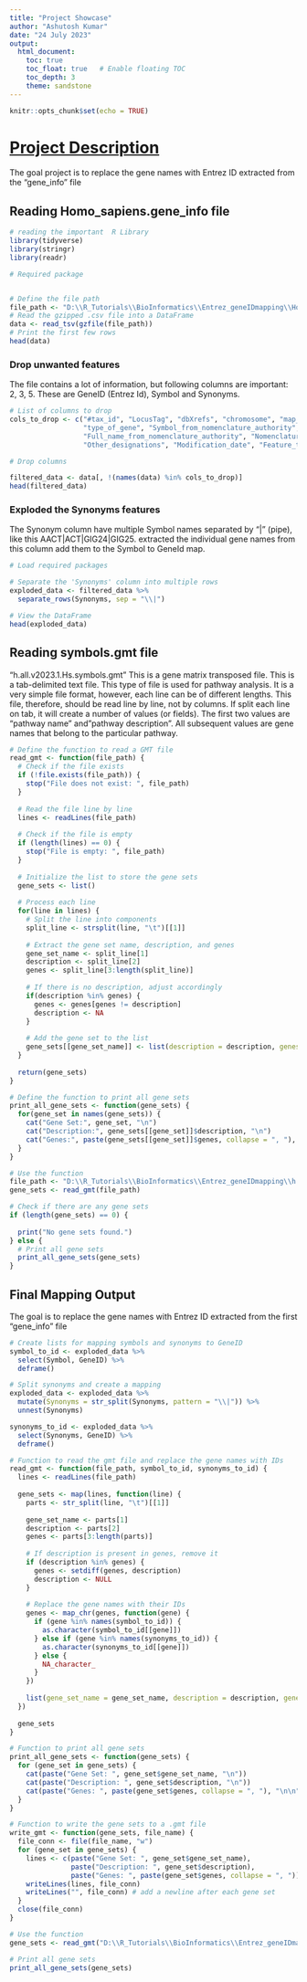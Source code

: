 ```yaml
---
title: "Project Showcase"
author: "Ashutosh Kumar"
date: "24 July 2023"
output:
  html_document:
    toc: true
    toc_float: true   # Enable floating TOC
    toc_depth: 3
    theme: sandstone
---
```


```r
knitr::opts_chunk$set(echo = TRUE)
```

# <u>Project Description</u>
The  goal project is to replace the gene names with Entrez ID extracted from the “gene_info” file

## Reading Homo_sapiens.gene_info file

```R
# reading the important  R Library
library(tidyverse)
library(stringr)
library(readr)

```



```R
# Required package


# Define the file path
file_path <- "D:\\R_Tutorials\\BioInformatics\\Entrez_geneIDmapping\\Homo_sapiens.gene_info.gz"
# Read the gzipped .csv file into a DataFrame
data <- read_tsv(gzfile(file_path))
# Print the first few rows
head(data)
```
### Drop unwanted features
The file contains a lot of information, but following columns are important: 2, 3, 5. These are GeneID (Entrez Id), Symbol and Synonyms.
```R

# List of columns to drop
cols_to_drop <- c("#tax_id", "LocusTag", "dbXrefs", "chromosome", "map_location", "description", 
                  "type_of_gene", "Symbol_from_nomenclature_authority", 
                  "Full_name_from_nomenclature_authority", "Nomenclature_status", 
                  "Other_designations", "Modification_date", "Feature_type")

# Drop columns

filtered_data <- data[, !(names(data) %in% cols_to_drop)]
head(filtered_data)
```

### Exploded the Synonyms features


The Synonym column have multiple Symbol names separated by "|" (pipe), like this AACT|ACT|GIG24|GIG25. extracted the individual gene names from this column add them to the Symbol to GeneId map.



```R
# Load required packages

# Separate the 'Synonyms' column into multiple rows
exploded_data <- filtered_data %>% 
  separate_rows(Synonyms, sep = "\\|")

# View the DataFrame
head(exploded_data)
```

## Reading symbols.gmt file

"h.all.v2023.1.Hs.symbols.gmt" This is a gene matrix transposed file. This is a tab-delimited text file. This type of file is used for pathway analysis. It is a very simple file format, however, each line can be of different lengths. This file, therefore, should be read line by line, not by columns. If split each line on tab, it will create a number of values (or fields). The first two values are “pathway name" and”pathway description". All subsequent values are gene names that belong to the particular pathway. 



```R
# Define the function to read a GMT file
read_gmt <- function(file_path) {
  # Check if the file exists
  if (!file.exists(file_path)) {
    stop("File does not exist: ", file_path)
  }
  
  # Read the file line by line
  lines <- readLines(file_path)
  
  # Check if the file is empty
  if (length(lines) == 0) {
    stop("File is empty: ", file_path)
  }
  
  # Initialize the list to store the gene sets
  gene_sets <- list()
  
  # Process each line
  for(line in lines) {
    # Split the line into components
    split_line <- strsplit(line, "\t")[[1]]
    
    # Extract the gene set name, description, and genes
    gene_set_name <- split_line[1]
    description <- split_line[2]
    genes <- split_line[3:length(split_line)]
    
    # If there is no description, adjust accordingly
    if(description %in% genes) {
      genes <- genes[genes != description]
      description <- NA
    }
    
    # Add the gene set to the list
    gene_sets[[gene_set_name]] <- list(description = description, genes = genes)
  }
  
  return(gene_sets)
}

# Define the function to print all gene sets
print_all_gene_sets <- function(gene_sets) {
  for(gene_set in names(gene_sets)) {
    cat("Gene Set:", gene_set, "\n")
    cat("Description:", gene_sets[[gene_set]]$description, "\n")
    cat("Genes:", paste(gene_sets[[gene_set]]$genes, collapse = ", "), "\n\n")
  }
}

# Use the function
file_path <- "D:\\R_Tutorials\\BioInformatics\\Entrez_geneIDmapping\\h.all.v2023.1.Hs.symbols.gmt"
gene_sets <- read_gmt(file_path)

# Check if there are any gene sets
if (length(gene_sets) == 0) {
  
  print("No gene sets found.")
} else {
  # Print all gene sets
  print_all_gene_sets(gene_sets)
}
```



## Final Mapping Output


The goal is to replace the gene names with Entrez ID extracted from the first “gene_info” file
```R

# Create lists for mapping symbols and synonyms to GeneID
symbol_to_id <- exploded_data %>%
  select(Symbol, GeneID) %>%
  deframe()

# Split synonyms and create a mapping
exploded_data <- exploded_data %>%
  mutate(Synonyms = str_split(Synonyms, pattern = "\\|")) %>%
  unnest(Synonyms)

synonyms_to_id <- exploded_data %>%
  select(Synonyms, GeneID) %>%
  deframe()

# Function to read the gmt file and replace the gene names with IDs
read_gmt <- function(file_path, symbol_to_id, synonyms_to_id) {
  lines <- readLines(file_path)
  
  gene_sets <- map(lines, function(line) {
    parts <- str_split(line, "\t")[[1]]
    
    gene_set_name <- parts[1]
    description <- parts[2]
    genes <- parts[3:length(parts)]
    
    # If description is present in genes, remove it
    if (description %in% genes) {
      genes <- setdiff(genes, description)
      description <- NULL
    }
    
    # Replace the gene names with their IDs
    genes <- map_chr(genes, function(gene) {
      if (gene %in% names(symbol_to_id)) {
        as.character(symbol_to_id[[gene]])
      } else if (gene %in% names(synonyms_to_id)) {
        as.character(synonyms_to_id[[gene]])
      } else {
        NA_character_
      }
    })
    
    list(gene_set_name = gene_set_name, description = description, genes = genes)
  })
  
  gene_sets
}

# Function to print all gene sets
print_all_gene_sets <- function(gene_sets) {
  for (gene_set in gene_sets) {
    cat(paste("Gene Set: ", gene_set$gene_set_name, "\n"))
    cat(paste("Description: ", gene_set$description, "\n"))
    cat(paste("Genes: ", paste(gene_set$genes, collapse = ", "), "\n\n"))
  }
}

# Function to write the gene sets to a .gmt file
write_gmt <- function(gene_sets, file_name) {
  file_conn <- file(file_name, "w")
  for (gene_set in gene_sets) {
    lines <- c(paste("Gene Set: ", gene_set$gene_set_name), 
               paste("Description: ", gene_set$description), 
               paste("Genes: ", paste(gene_set$genes, collapse = ", ")))
    writeLines(lines, file_conn)
    writeLines("", file_conn) # add a newline after each gene set
  }
  close(file_conn)
}

# Use the function
gene_sets <- read_gmt("D:\\R_Tutorials\\BioInformatics\\Entrez_geneIDmapping\\h.all.v2023.1.Hs.symbols.gmt", symbol_to_id, synonyms_to_id)

# Print all gene sets
print_all_gene_sets(gene_sets)

```
